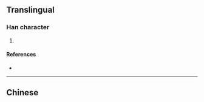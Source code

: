 {{character info/new}}
{{also|靆}}
==Translingual==

===Han character===
{{Han char|rn=28|rad=厶|as=13|sn=15|four=|canj=MIYLE,XMIYL|ids=⿰云逮}}

# {{defn|Han|sort=厶13}}

====References====
* {{Han ref|kx=0088.011|hdz=10389.140|uh=53C7|ud=21447}}

----

==Chinese==
{{zh-see|靆}}